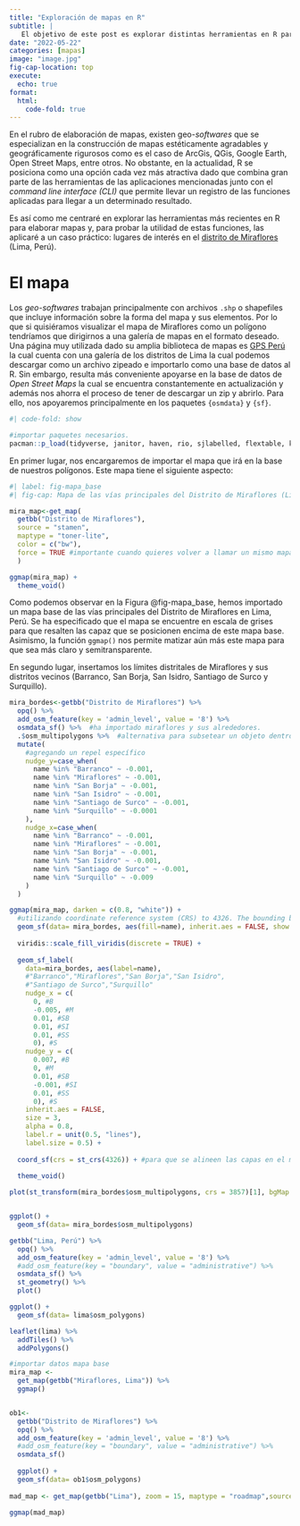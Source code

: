 ```yaml
---
title: "Exploración de mapas en R"
subtitle: |
   El objetivo de este post es explorar distintas herramientas en R para elaborar mapas.
date: "2022-05-22"
categories: [mapas]
image: "image.jpg"
fig-cap-location: top
execute:
  echo: true
format:
  html:
    code-fold: true
---
```


En el rubro de elaboración de mapas, existen geo-*softwares* que se especializan en la construcción de mapas estéticamente agradables y geográficamente rigurosos como es el caso de ArcGis, QGis, Google Earth, Open Street Maps, entre otros. No obstante, en la actualidad, R se posiciona como una opción cada vez más atractiva dado que combina gran parte de las herramientas de las aplicaciones mencionadas junto con el *command line interface (CLI)* que permite llevar un registro de las funciones aplicadas para llegar a un determinado resultado.

Es así como me centraré en explorar las herramientas más recientes en R para elaborar mapas y, para probar la utilidad de estas funciones, las aplicaré a un caso práctico: lugares de interés en el [distrito de Miraflores](https://es.wikipedia.org/wiki/Distrito_de_Miraflores_(Lima)) (Lima, Perú).

# El mapa

Los *geo-softwares* trabajan principalmente con archivos `.shp` o shapefiles que incluye información sobre la forma del mapa y sus elementos. Por lo que si quisiéramos visualizar el mapa de Miraflores como un polígono tendríamos que dirigirnos a una galería de mapas en el formato deseado. Una página muy utilizada dado su amplia biblioteca de mapas es [GPS Perú](https://www.geogpsperu.com/) la cual cuenta con una galería de los distritos de Lima la cual podemos descargar como un archivo zipeado e importarlo como una base de datos al R. Sin embargo, resulta más conveniente apoyarse en la base de datos de *Open Street Maps* la cual se encuentra constantemente en actualización y además nos ahorra el proceso de tener de descargar un zip y abrirlo. Para ello, nos apoyaremos principalmente en los paquetes `{osmdata}` y `{sf}`.

```r
#| code-fold: show

#importar paquetes necesarios.
pacman::p_load(tidyverse, janitor, haven, rio, sjlabelled, flextable, knitr, kableExtra, DT, gtsummary, gt, osmdata, sf, ggmap, leaflet)


```

En primer lugar, nos encargaremos de importar el mapa que irá en la base de nuestros polígonos. Este mapa tiene el siguiente aspecto:

```r
#| label: fig-mapa_base
#| fig-cap: Mapa de las vías principales del Distrito de Miraflores (Lima, Perú)

mira_map<-get_map(
  getbb("Distrito de Miraflores"), 
  source = "stamen", 
  maptype = "toner-lite", 
  color = c("bw"), 
  force = TRUE #importante cuando quieres volver a llamar un mismo mapa.
  )

ggmap(mira_map) + 
  theme_void()
```

Como podemos observar en la Figura @fig-mapa_base, hemos importado un mapa base de las vías principales del Distrito de Miraflores en Lima, Perú. Se ha especificado que el mapa se encuentre en escala de grises para que resalten las capaz que se posicionen encima de este mapa base. Asimismo, la función `ggmap()` nos permite matizar aún más este mapa para que sea más claro y semitransparente.

En segundo lugar, insertamos los límites distritales de Miraflores y sus distritos vecinos (Barranco, San Borja, San Isidro, Santiago de Surco y Surquillo).

```r

mira_bordes<-getbb("Distrito de Miraflores") %>% 
  opq() %>% 
  add_osm_feature(key = 'admin_level', value = '8') %>% 
  osmdata_sf() %>%  #ha importado miraflores y sus alrededores.
  .$osm_multipolygons %>%  #alternativa para subsetear un objeto dentro de una lista , tan facil que da miedo.
  mutate(
    #agregando un repel específico
    nudge_y=case_when(
      name %in% "Barranco" ~ -0.001,
      name %in% "Miraflores" ~ -0.001,
      name %in% "San Borja" ~ -0.001,
      name %in% "San Isidro" ~ -0.001,
      name %in% "Santiago de Surco" ~ -0.001,
      name %in% "Surquillo" ~ -0.0001
    ),
    nudge_x=case_when(
      name %in% "Barranco" ~ -0.001,
      name %in% "Miraflores" ~ -0.001,
      name %in% "San Borja" ~ -0.001,
      name %in% "San Isidro" ~ -0.001,
      name %in% "Santiago de Surco" ~ -0.001,
      name %in% "Surquillo" ~ -0.009
    )
  )

ggmap(mira_map, darken = c(0.8, "white")) +
  #utilizando coordinate reference system (CRS) to 4326. The bounding box of the ggmap object is in WGS84 (EPSG:4326), but the actual raster is in EPSG:3857. You have to hack the bounding box of the ggmap object to be in the same CRS as the underlying data.
  geom_sf(data= mira_bordes, aes(fill=name), inherit.aes = FALSE, show.legend = FALSE, alpha = 0.2) + #bruh inherit aes es lo mejor
  
  viridis::scale_fill_viridis(discrete = TRUE) +
  
  geom_sf_label(
    data=mira_bordes, aes(label=name),
    #"Barranco","Miraflores","San Borja","San Isidro",
    #"Santiago de Surco","Surquillo" 
    nudge_x = c(
      0, #B
      -0.005, #M
      0.01, #SB
      0.01, #SI
      0.01, #SS
      0), #S
    nudge_y = c(
      0.007, #B
      0, #M
      0.01, #SB
      -0.001, #SI
      0.01, #SS
      0), #S
    inherit.aes = FALSE,
    size = 3, 
    alpha = 0.8,
    label.r = unit(0.5, "lines"), 
    label.size = 0.5) +
  
  coord_sf(crs = st_crs(4326)) + #para que se alineen las capas en el mismo CRS
  
  theme_void()
```

```r
plot(st_transform(mira_bordes$osm_multipolygons, crs = 3857)[1], bgMap = mira_map)


ggplot() +
  geom_sf(data= mira_bordes$osm_multipolygons)

getbb("Lima, Perú") %>%
  opq() %>%
  add_osm_feature(key = 'admin_level', value = '8') %>% 
  #add_osm_feature(key = "boundary", value = "administrative") %>%
  osmdata_sf() %>% 
  st_geometry() %>% 
  plot()

ggplot() +
  geom_sf(data= lima$osm_polygons)

leaflet(lima) %>% 
  addTiles() %>% 
  addPolygons()

#importar datos mapa base
mira_map <- 
  get_map(getbb("Miraflores, Lima")) %>% 
  ggmap()


ob1<-
  getbb("Distrito de Miraflores") %>%
  opq() %>%
  add_osm_feature(key = 'admin_level', value = '8') %>% 
  #add_osm_feature(key = "boundary", value = "administrative") %>%
  osmdata_sf() 
  
  ggplot() +
  geom_sf(data= ob1$osm_polygons)
  
mad_map <- get_map(getbb("Lima"), zoom = 15, maptype = "roadmap",source="osm",color="bw")

ggmap(mad_map)
```
